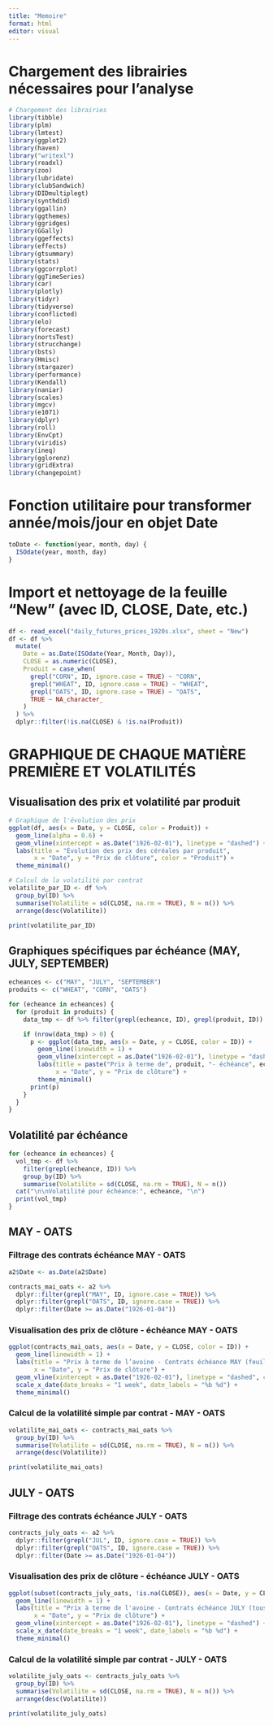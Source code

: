 ```yaml
---
title: "Memoire"
format: html
editor: visual
---
```


# Chargement des librairies nécessaires pour l'analyse

```r
# Chargement des librairies
library(tibble)
library(plm)
library(lmtest)
library(ggplot2)
library(haven)
library("writexl")
library(readxl)
library(zoo)
library(lubridate)
library(clubSandwich)
library(DIDmultiplegt)
library(synthdid)
library(ggallin)
library(ggthemes)
library(ggridges)
library(GGally)
library(ggeffects)
library(effects)
library(gtsummary)
library(stats)
library(ggcorrplot)
library(ggTimeSeries)
library(car)
library(plotly)
library(tidyr)
library(tidyverse)
library(conflicted)
library(elo)
library(forecast)
library(nortsTest)
library(strucchange)
library(bsts)
library(Hmisc)
library(stargazer)
library(performance)
library(Kendall)
library(naniar)
library(scales)
library(mgcv)
library(e1071)
library(dplyr)
library(roll)
library(EnvCpt)
library(viridis)
library(ineq)
library(gglorenz)
library(gridExtra)
library(changepoint)
```

# Fonction utilitaire pour transformer année/mois/jour en objet Date

```r
toDate <- function(year, month, day) {
  ISOdate(year, month, day)
}
```

# Import et nettoyage de la feuille "New" (avec ID, CLOSE, Date, etc.)

```r
df <- read_excel("daily_futures_prices_1920s.xlsx", sheet = "New")
df <- df %>%
  mutate(
    Date = as.Date(ISOdate(Year, Month, Day)),
    CLOSE = as.numeric(CLOSE),
    Produit = case_when(
      grepl("CORN", ID, ignore.case = TRUE) ~ "CORN",
      grepl("WHEAT", ID, ignore.case = TRUE) ~ "WHEAT",
      grepl("OATS", ID, ignore.case = TRUE) ~ "OATS",
      TRUE ~ NA_character_
    )
  ) %>%
  dplyr::filter(!is.na(CLOSE) & !is.na(Produit))
```

# GRAPHIQUE DE CHAQUE MATIÈRE PREMIÈRE ET VOLATILITÉS

## Visualisation des prix et volatilité par produit

```r
# Graphique de l'évolution des prix
ggplot(df, aes(x = Date, y = CLOSE, color = Produit)) +
  geom_line(alpha = 0.6) +
  geom_vline(xintercept = as.Date("1926-02-01"), linetype = "dashed") +
  labs(title = "Évolution des prix des céréales par produit",
       x = "Date", y = "Prix de clôture", color = "Produit") +
  theme_minimal()

# Calcul de la volatilité par contrat
volatilite_par_ID <- df %>%
  group_by(ID) %>%
  summarise(Volatilite = sd(CLOSE, na.rm = TRUE), N = n()) %>%
  arrange(desc(Volatilite))

print(volatilite_par_ID)
```

## Graphiques spécifiques par échéance (MAY, JULY, SEPTEMBER)

```r
echeances <- c("MAY", "JULY", "SEPTEMBER")
produits <- c("WHEAT", "CORN", "OATS")

for (echeance in echeances) {
  for (produit in produits) {
    data_tmp <- df %>% filter(grepl(echeance, ID), grepl(produit, ID))

    if (nrow(data_tmp) > 0) {
      p <- ggplot(data_tmp, aes(x = Date, y = CLOSE, color = ID)) +
        geom_line(linewidth = 1) +
        geom_vline(xintercept = as.Date("1926-02-01"), linetype = "dashed") +
        labs(title = paste("Prix à terme de", produit, "- échéance", echeance),
             x = "Date", y = "Prix de clôture") +
        theme_minimal()
      print(p)
    }
  }
}
```

## Volatilité par échéance

```r
for (echeance in echeances) {
  vol_tmp <- df %>%
    filter(grepl(echeance, ID)) %>%
    group_by(ID) %>%
    summarise(Volatilite = sd(CLOSE, na.rm = TRUE), N = n())
  cat("\n\nVolatilité pour échéance:", echeance, "\n")
  print(vol_tmp)
}
```



## MAY - OATS

### Filtrage des contrats échéance MAY - OATS

```r
a2$Date <- as.Date(a2$Date)

contracts_mai_oats <- a2 %>%
  dplyr::filter(grepl("MAY", ID, ignore.case = TRUE)) %>%
  dplyr::filter(grepl("OATS", ID, ignore.case = TRUE)) %>%
  dplyr::filter(Date >= as.Date("1926-01-04"))
```

### Visualisation des prix de clôture - échéance MAY - OATS

```r
ggplot(contracts_mai_oats, aes(x = Date, y = CLOSE, color = ID)) +
  geom_line(linewidth = 1) +
  labs(title = "Prix à terme de l’avoine - Contrats échéance MAY (feuille 'New')",
       x = "Date", y = "Prix de clôture") +
  geom_vline(xintercept = as.Date("1926-02-01"), linetype = "dashed", color = "black") +
  scale_x_date(date_breaks = "1 week", date_labels = "%b %d") +
  theme_minimal()
```

### Calcul de la volatilité simple par contrat - MAY - OATS

```r
volatilite_mai_oats <- contracts_mai_oats %>%
  group_by(ID) %>%
  summarise(Volatilite = sd(CLOSE, na.rm = TRUE), N = n()) %>%
  arrange(desc(Volatilite))

print(volatilite_mai_oats)
```

## JULY - OATS

### Filtrage des contrats échéance JULY - OATS

```r
contracts_july_oats <- a2 %>%
  dplyr::filter(grepl("JUL", ID, ignore.case = TRUE)) %>%
  dplyr::filter(grepl("OATS", ID, ignore.case = TRUE)) %>%
  dplyr::filter(Date >= as.Date("1926-01-04"))
```

### Visualisation des prix de clôture - échéance JULY - OATS

```r
ggplot(subset(contracts_july_oats, !is.na(CLOSE)), aes(x = Date, y = CLOSE, color = ID)) +
  geom_line(linewidth = 1) +
  labs(title = "Prix à terme de l'avoine - Contrats échéance JULY (tous marchés)",
       x = "Date", y = "Prix de clôture") +
  geom_vline(xintercept = as.Date("1926-02-01"), linetype = "dashed") +
  scale_x_date(date_breaks = "1 week", date_labels = "%b %d") +
  theme_minimal()
```

### Calcul de la volatilité simple par contrat - JULY - OATS

```r
volatilite_july_oats <- contracts_july_oats %>%
  group_by(ID) %>%
  summarise(Volatilite = sd(CLOSE, na.rm = TRUE), N = n()) %>%
  arrange(desc(Volatilite))

print(volatilite_july_oats)
```